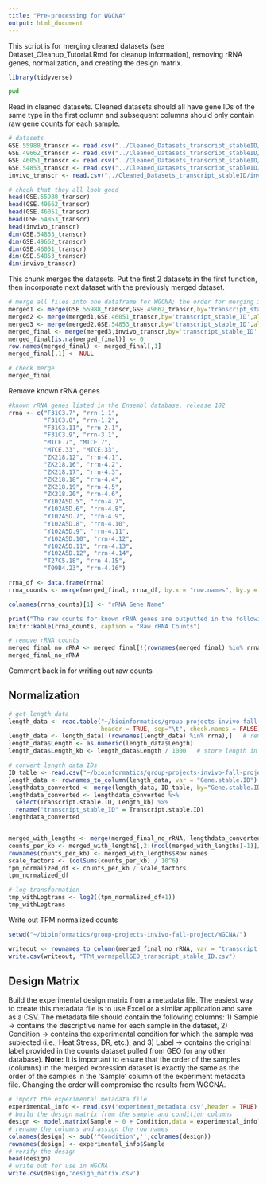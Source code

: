 ```yaml
---
title: "Pre-processing for WGCNA"
output: html_document
---
```


This script is for merging cleaned datasets (see Dataset_Cleanup_Tutorial.Rmd for cleanup information), removing rRNA genes, normalization, and creating the design matrix.

```r
library(tidyverse)
```

```bash
pwd
```

Read in cleaned datasets. Cleaned datasets should all have gene IDs of the same type in the first column and subsequent columns should only contain raw gene counts for each sample.
```r
# datasets
GSE.55988_transcr <- read.csv("../Cleaned_Datasets_transcript_stableID/GSE55988_cleaned_transcrID.csv")
GSE.49662_transcr <- read.csv("../Cleaned_Datasets_transcript_stableID/GSE49662_cleaned_transcrID.csv")
GSE.46051_transcr <- read.csv("../Cleaned_Datasets_transcript_stableID/GSE46051_cleaned_transcrID.csv")
GSE.54853_transcr <- read.csv("../Cleaned_Datasets_transcript_stableID/GSE54853_cleaned_transcrID.csv")
invivo_transcr <- read.csv("../Cleaned_Datasets_transcript_stableID/invivo_cleaned_transcrID.csv")

# check that they all look good
head(GSE.55988_transcr)
head(GSE.49662_transcr)
head(GSE.46051_transcr)
head(GSE.54853_transcr)
head(invivo_transcr)
dim(GSE.54853_transcr)
dim(GSE.49662_transcr)
dim(GSE.46051_transcr)
dim(GSE.54853_transcr)
dim(invivo_transcr)
```

This chunk merges the datasets. Put the first 2 datasets in the first function, then incorporate next dataset with the previously merged dataset.
```r
# merge all files into one dataframe for WGCNA; the order for merging is determined based on the order of the samples in the design matrix
merged1 <- merge(GSE.55988_transcr,GSE.49662_transcr,by='transcript_stable_ID',all=TRUE)
merged2 <- merge(merged1,GSE.46051_transcr,by='transcript_stable_ID',all=TRUE)
merged3 <- merge(merged2,GSE.54853_transcr,by='transcript_stable_ID',all=TRUE)
merged_final <- merge(merged3,invivo_transcr,by='transcript_stable_ID',all=TRUE)
merged_final[is.na(merged_final)] <- 0
row.names(merged_final) <- merged_final[,1]
merged_final[,1] <- NULL

# check merge
merged_final
```

Remove known rRNA genes
```r
#known rRNA genes listed in the Ensembl database, release 102
rrna <- c("F31C3.7", "rrn-1.1",
          "F31C3.8", "rrn-1.2",
          "F31C3.11", "rrn-2.1",
          "F31C3.9", "rrn-3.1",
          "MTCE.7", "MTCE.7",
          "MTCE.33", "MTCE.33",
          "ZK218.12", "rrn-4.1",
          "ZK218.16", "rrn-4.2",
          "ZK218.17", "rrn-4.3",
          "ZK218.18", "rrn-4.4",
          "ZK218.19", "rrn-4.5",
          "ZK218.20", "rrn-4.6",
          "Y102A5D.5", "rrn-4.7",
          "Y102A5D.6", "rrn-4.8",
          "Y102A5D.7", "rrn-4.9",
          "Y102A5D.8", "rrn-4.10",
          "Y102A5D.9", "rrn-4.11",
          "Y102A5D.10", "rrn-4.12",
          "Y102A5D.11", "rrn-4.13",
          "Y102A5D.12", "rrn-4.14",
          "T27C5.18", "rrn-4.15",
          "T09B4.23", "rrn-4.16")

rrna_df <- data.frame(rrna)
rrna_counts <- merge(merged_final, rrna_df, by.x = "row.names", by.y = "rrna")

colnames(rrna_counts)[1] <- "rRNA Gene Name"

print("The raw counts for known rRNA genes are outputted in the following table")
knitr::kable(rrna_counts, caption = "Raw rRNA Counts")

# remove rRNA counts
merged_final_no_rRNA <- merged_final[!(rownames(merged_final) %in% rrna),]
merged_final_no_rRNA
```

Comment back in for writing out raw counts
<!-- Write out raw counts  -->
<!-- ```{r write out merged raw counts} -->
<!-- setwd("~/bioinformatics/group-projects-invivo-fall-project/WGCNA/") -->

<!-- writeout <- rownames_to_column(merged_final_no_rRNA, var = "transcript_stable_ID") -->
<!-- write.csv(writeout, "raw_wormspellGEO_transcript_stable_ID.csv") -->
<!-- ``` -->

## Normalization

```r
# get length data
length_data <- read.table("~/bioinformatics/group-projects-invivo-fall-project/BGMP_IVB_2020_dataset/GC_lengths.tsv",
                          header = TRUE, sep="\t", check.names = FALSE)
length_data <- length_data[!(rownames(length_data) %in% rrna),]   # remove rRNA genes from length data
length_data$Length <- as.numeric(length_data$Length)
length_data$Length_kb <- length_data$Length / 1000   # store length in kb

# convert length data IDs
ID_table <- read.csv("~/bioinformatics/group-projects-invivo-fall-project/Cleaned_Datasets_transcript_stableID/celegans_cleaned_mart_ensembl.102.tsv", sep = "\t")
length_data <- rownames_to_column(length_data, var = "Gene.stable.ID")
lengthdata_converted <- merge(length_data, ID_table, by="Gene.stable.ID", all.x = FALSE, all.y = FALSE)
lengthdata_converted <- lengthdata_converted %>%
  select(Transcript.stable.ID, Length_kb) %>%
  rename("transcript_stable_ID" = Transcript.stable.ID)
lengthdata_converted


merged_with_lengths <- merge(merged_final_no_rRNA, lengthdata_converted, by.x=0, by.y="transcript_stable_ID", sort = TRUE)
counts_per_kb <- merged_with_lengths[,2:(ncol(merged_with_lengths)-1)]/merged_with_lengths[,(ncol(merged_with_lengths))]
rownames(counts_per_kb) <- merged_with_lengths$Row.names
scale_factors <- (colSums(counts_per_kb) / 10^6)
tpm_normalized_df <- counts_per_kb / scale_factors
tpm_normalized_df

# log transformation
tmp_withLogtrans <- log2((tpm_normalized_df+1))
tmp_withLogtrans
```

Write out TPM normalized counts
```r
setwd("~/bioinformatics/group-projects-invivo-fall-project/WGCNA/")

writeout <- rownames_to_column(merged_final_no_rRNA, var = "transcript_stable_ID")
write.csv(writeout, "TPM_wormspellGEO_transcript_stable_ID.csv")
```


## Design Matrix

Build the experimental design matrix from a metadata file. The easiest way to create this metadata file
is to use Excel or a similar application and save as a CSV. The metadata file should contain the 
following columns: 1) Sample -> contains the descriptive name for each sample in the dataset, 2) 
Condition -> contains the experimental condition for which the sample was subjected (i.e., Heat Stress, 
DR, etc.), and 3) Label -> contains the original label provided in the counts dataset pulled from 
GEO (or any other database). **Note:** It is important to ensure that the order of the samples (columns) 
in the merged expression dataset is exactly the same as the order of the samples in the 'Sample' column 
of the experiment metadata file. Changing the order will compromise the results from WGCNA.
```r
# import the experimental metadata file
experimental_info <- read.csv('experiment_metadata.csv',header = TRUE)
# build the design matrix from the sample and condition columns
design <- model.matrix(Sample ~ 0 + Condition,data = experimental_info)
# rename the columns and assign the row names
colnames(design) <- sub('^Condition','',colnames(design))
rownames(design) <- experimental_info$Sample
# verify the design
head(design)
# write out for use in WGCNA
write.csv(design,'design_matrix.csv')
```







